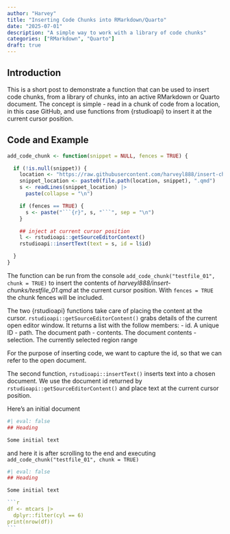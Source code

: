 ```yaml
---
author: "Harvey"
title: "Inserting Code Chunks into RMarkdown/Quarto"
date: "2025-07-01"
description: "A simple way to work with a library of code chunks"
categories: ["RMarkdown", "Quarto"]
draft: true
---
```


## Introduction

This is a short post to demonstrate a function that can be used to insert code chunks, from a library of chunks, into an active RMarkdown or Quarto document.  The concept is simple - read in a chunk of code from a location, in this case GitHub, and use functions from {rstudioapi} to insert it at the current cursor position.

## Code and Example

```r
add_code_chunk <- function(snippet = NULL, fences = TRUE) {

  if (!is.null(snippet)) {
    location <- "https://raw.githubusercontent.com/harveyl888/insert-chunks/refs/heads/main/"
    snippet_location <- paste0(file.path(location, snippet), ".qmd")
    s <- readLines(snippet_location) |>
      paste(collapse = "\n")

    if (fences == TRUE) {
      s <- paste("```{r}", s, "```", sep = "\n")
    }

    ## inject at current cursor position
    l <- rstudioapi::getSourceEditorContext()
    rstudioapi::insertText(text = s, id = l$id)

  }
}
```

The function can be run from the console `add_code_chunk("testfile_01", chunk = TRUE)` to insert the contents of *harveyl888/insert-chunks/testfile_01.qmd* at the current cursor position.  With `fences = TRUE` the chunk fences will be included.

The two {rstudioapi} functions take care of placing the content at the cursor.  `rstudioapi::getSourceEditorContent()` grabs details of the current open editor window.  It returns a list with the follow members: 
-  id. A unique ID
-  path. The document path
-  contents. The document contents
-  selection. The currently selected region range

For the purpose of inserting code, we want to capture the id, so that we can refer to the open document.

The second function, `rstudioapi::insertText()` inserts text into a chosen document.  We use the document id returned by `rstudioapi::getSourceEditorContent()` and place text at the current cursor position.

Here's an initial document

```r
#| eval: false
## Heading

Some initial text

```

and here it is after scrolling to the end and executing `add_code_chunk("testfile_01", chunk = TRUE)`

````r
#| eval: false
## Heading

Some initial text

```r
df <- mtcars |>
  dplyr::filter(cyl == 6)
print(nrow(df))
```
````
